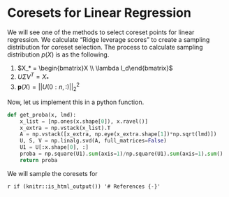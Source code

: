 # Coresets for Linear Regression

We will see one of the methods to select coreset points for linear regression. We calculate "Ridge leverage scores" to  create a sampling distribution for coreset selection. The process to calculate sampling distribution $p(X)$ is as the following.

1. $X_* = \begin{bmatrix}X \\ \lambda I_d\end{bmatrix}$
2. $U \Sigma V^T = X_*$
3. $\mathbf{p}(X) = ||U(0:n, :)||_2^2$

Now, let us implement this in a python function.

```python
def get_proba(x, lmd):
    x_list = [np.ones(x.shape[0]), x.ravel()]
    x_extra = np.vstack(x_list).T
    A = np.vstack([x_extra, np.eye(x_extra.shape[1])*np.sqrt(lmd)])
    U, S, V = np.linalg.svd(A, full_matrices=False)
    U1 = U[:x.shape[0], :]
    proba = np.square(U1).sum(axis=1)/np.square(U1).sum(axis=1).sum()
    return proba
```

We will sample the coresets for 

`r if (knitr::is_html_output()) '# References {-}'`